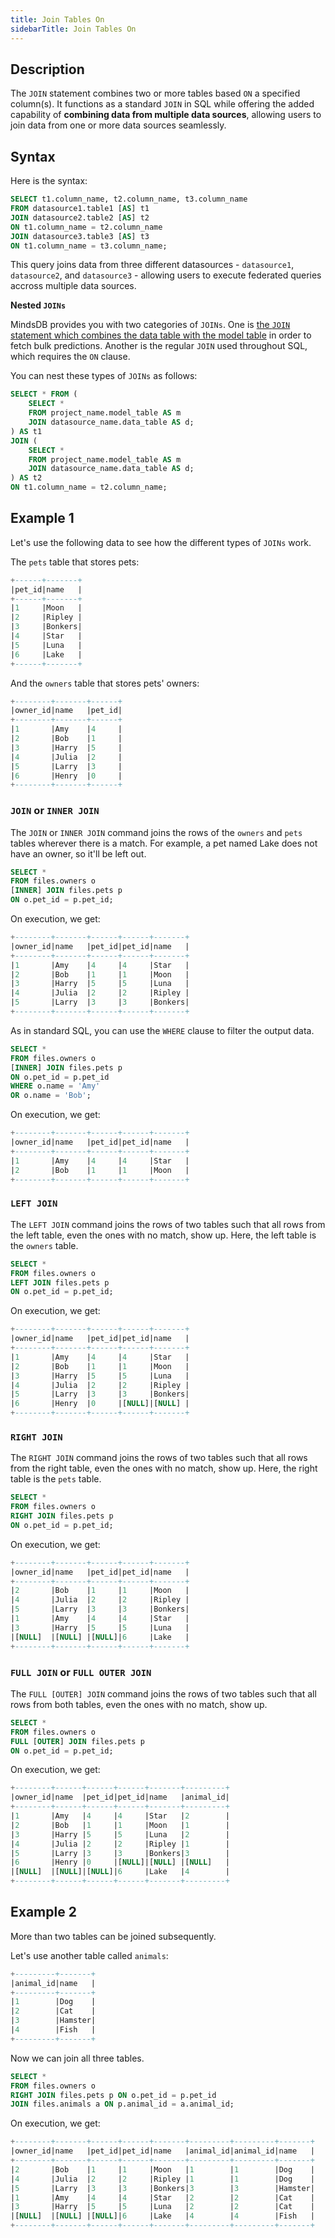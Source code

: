 ```yaml
---
title: Join Tables On
sidebarTitle: Join Tables On
---
```


## Description

The `JOIN` statement combines two or more tables based `ON` a specified column(s). It functions as a standard `JOIN` in SQL while offering the added capability of **combining data from multiple data sources**, allowing users to join data from one or more data sources seamlessly.

## Syntax

Here is the syntax:

```sql
SELECT t1.column_name, t2.column_name, t3.column_name
FROM datasource1.table1 [AS] t1
JOIN datasource2.table2 [AS] t2
ON t1.column_name = t2.column_name
JOIN datasource3.table3 [AS] t3
ON t1.column_name = t3.column_name;
```

This query joins data from three different datasources - `datasource1`, `datasource2`, and `datasource3` - allowing users to execute federated queries accross multiple data sources.

<Tip>

**Nested `JOINs`**

MindsDB provides you with two categories of `JOINs`. One is [the `JOIN` statement which combines the data table with the model table](/mindsdb_sql/sql/api/join) in order to fetch bulk predictions. Another is the regular `JOIN` used throughout SQL, which requires the `ON` clause.

You can nest these types of `JOINs` as follows:

```sql
SELECT * FROM (
    SELECT *
    FROM project_name.model_table AS m
    JOIN datasource_name.data_table AS d;
) AS t1
JOIN (
    SELECT *
    FROM project_name.model_table AS m
    JOIN datasource_name.data_table AS d;
) AS t2
ON t1.column_name = t2.column_name;
```

</Tip>

## Example 1

Let's use the following data to see how the different types of `JOINs` work.

The `pets` table that stores pets:

```sql
+------+-------+
|pet_id|name   |
+------+-------+
|1     |Moon   |
|2     |Ripley |
|3     |Bonkers|
|4     |Star   |
|5     |Luna   |
|6     |Lake   |
+------+-------+
```

And the `owners` table that stores pets' owners:

```sql
+--------+-------+------+
|owner_id|name   |pet_id|
+--------+-------+------+
|1       |Amy    |4     |
|2       |Bob    |1     |
|3       |Harry  |5     |
|4       |Julia  |2     |
|5       |Larry  |3     |
|6       |Henry  |0     |
+--------+-------+------+
```

### `JOIN` or `INNER JOIN`

The `JOIN` or `INNER JOIN` command joins the rows of the `owners` and `pets` tables wherever there is a match. For example, a pet named Lake does not have an owner, so it'll be left out.

```sql
SELECT *
FROM files.owners o
[INNER] JOIN files.pets p
ON o.pet_id = p.pet_id;
```

On execution, we get:

```sql
+--------+-------+------+------+-------+
|owner_id|name   |pet_id|pet_id|name   |
+--------+-------+------+------+-------+
|1       |Amy    |4     |4     |Star   |
|2       |Bob    |1     |1     |Moon   |
|3       |Harry  |5     |5     |Luna   |
|4       |Julia  |2     |2     |Ripley |
|5       |Larry  |3     |3     |Bonkers|
+--------+-------+------+------+-------+
```

As in standard SQL, you can use the `WHERE` clause to filter the output data.

```sql
SELECT *
FROM files.owners o
[INNER] JOIN files.pets p
ON o.pet_id = p.pet_id
WHERE o.name = 'Amy'
OR o.name = 'Bob';
```

On execution, we get:

```sql
+--------+-------+------+------+-------+
|owner_id|name   |pet_id|pet_id|name   |
+--------+-------+------+------+-------+
|1       |Amy    |4     |4     |Star   |
|2       |Bob    |1     |1     |Moon   |
+--------+-------+------+------+-------+
```

### `LEFT JOIN`

The `LEFT JOIN` command joins the rows of two tables such that all rows from the left table, even the ones with no match, show up. Here, the left table is the `owners` table.

```sql
SELECT *
FROM files.owners o
LEFT JOIN files.pets p
ON o.pet_id = p.pet_id;
```

On execution, we get:

```sql
+--------+-------+------+------+-------+
|owner_id|name   |pet_id|pet_id|name   |
+--------+-------+------+------+-------+
|1       |Amy    |4     |4     |Star   |
|2       |Bob    |1     |1     |Moon   |
|3       |Harry  |5     |5     |Luna   |
|4       |Julia  |2     |2     |Ripley |
|5       |Larry  |3     |3     |Bonkers|
|6       |Henry  |0     |[NULL]|[NULL] |
+--------+-------+------+------+-------+
```

### `RIGHT JOIN`

The `RIGHT JOIN` command joins the rows of two tables such that all rows from the right table, even the ones with no match, show up. Here, the right table is the `pets` table.

```sql
SELECT *
FROM files.owners o
RIGHT JOIN files.pets p
ON o.pet_id = p.pet_id;
```

On execution, we get:

```sql
+--------+-------+------+------+-------+
|owner_id|name   |pet_id|pet_id|name   |
+--------+-------+------+------+-------+
|2       |Bob    |1     |1     |Moon   |
|4       |Julia  |2     |2     |Ripley |
|5       |Larry  |3     |3     |Bonkers|
|1       |Amy    |4     |4     |Star   |
|3       |Harry  |5     |5     |Luna   |
|[NULL]  |[NULL] |[NULL]|6     |Lake   |
+--------+-------+------+------+-------+
```

### `FULL JOIN` or `FULL OUTER JOIN`

The `FULL [OUTER] JOIN` command joins the rows of two tables such that all rows from both tables, even the ones with no match, show up.

```sql
SELECT *
FROM files.owners o
FULL [OUTER] JOIN files.pets p
ON o.pet_id = p.pet_id;
```

On execution, we get:

```sql
+--------+------+------+------+-------+---------+
|owner_id|name  |pet_id|pet_id|name   |animal_id|
+--------+------+------+------+-------+---------+
|1       |Amy   |4     |4     |Star   |2        |
|2       |Bob   |1     |1     |Moon   |1        |
|3       |Harry |5     |5     |Luna   |2        |
|4       |Julia |2     |2     |Ripley |1        |
|5       |Larry |3     |3     |Bonkers|3        |
|6       |Henry |0     |[NULL]|[NULL] |[NULL]   |
|[NULL]  |[NULL]|[NULL]|6     |Lake   |4        |
+--------+------+------+------+-------+---------+
```

## Example 2

More than two tables can be joined subsequently.

Let's use another table called `animals`:

```sql
+---------+-------+
|animal_id|name   |
+---------+-------+
|1        |Dog    |
|2        |Cat    |
|3        |Hamster|
|4        |Fish   |
+---------+-------+
```

Now we can join all three tables.

```sql
SELECT *
FROM files.owners o
RIGHT JOIN files.pets p ON o.pet_id = p.pet_id
JOIN files.animals a ON p.animal_id = a.animal_id;
```

On execution, we get:

```sql
+--------+-------+------+------+-------+---------+---------+-------+
|owner_id|name   |pet_id|pet_id|name   |animal_id|animal_id|name   |
+--------+-------+------+------+-------+---------+---------+-------+
|2       |Bob    |1     |1     |Moon   |1        |1        |Dog    |
|4       |Julia  |2     |2     |Ripley |1        |1        |Dog    |
|5       |Larry  |3     |3     |Bonkers|3        |3        |Hamster|
|1       |Amy    |4     |4     |Star   |2        |2        |Cat    |
|3       |Harry  |5     |5     |Luna   |2        |2        |Cat    |
|[NULL]  |[NULL] |[NULL]|6     |Lake   |4        |4        |Fish   |
+--------+-------+------+------+-------+---------+---------+-------+
```
